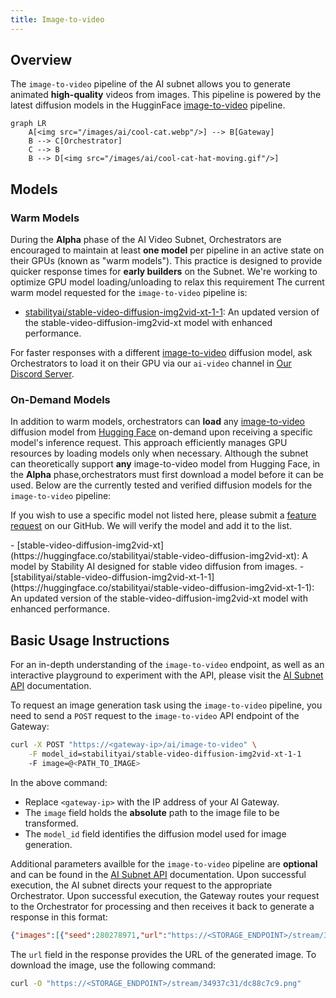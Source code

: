 ```yaml
---
title: Image-to-video
---
```


## Overview

The `image-to-video` pipeline of the AI subnet allows you to generate animated **high-quality** videos from images. This pipeline is powered by the latest diffusion models in the HugginFace [image-to-video](https://huggingface.co/models?pipeline_tag=image-to-video) pipeline.

```mermaid
graph LR
    A[<img src="/images/ai/cool-cat.webp"/>] --> B[Gateway]
    B --> C[Orchestrator]
    C --> B
    B --> D[<img src="/images/ai/cool-cat-hat-moving.gif"/>]
```

## Models

### Warm Models

During the **Alpha** phase of the AI Video Subnet, Orchestrators are encouraged to maintain at least **one model** per pipeline in an active state on their GPUs (known as "warm models"). This practice is designed to provide quicker response times for **early builders** on the Subnet. We're working to optimize GPU model loading/unloading to relax this requirement The current warm model requested for the `image-to-video` pipeline is:

- [stabilityai/stable-video-diffusion-img2vid-xt-1-1](https://huggingface.co/stabilityai/stable-video-diffusion-img2vid-xt-1-1): An updated version of the stable-video-diffusion-img2vid-xt model with enhanced performance.

<Tip>For faster responses with a different [image-to-video](https://huggingface.co/models?pipeline_tag=image-to-video) diffusion model, ask Orchestrators to load it on their GPU via our `ai-video` channel in [Our Discord Server](https://discord.gg/livepeer).</Tip>

### On-Demand Models

In addition to warm models, orchestrators can **load** any [image-to-video](https://huggingface.co/models?pipeline_tag=image-to-video) diffusion model from [Hugging Face](https://huggingface.co/) on-demand upon receiving a specific model's inference request. This approach efficiently manages GPU resources by loading models only when necessary. Although the subnet can theoretically support **any** image-to-video model from Hugging Face, in the **Alpha** phase,orchestrators must first download a model before it can be used. Below are the currently tested and verified diffusion models for the `image-to-video` pipeline:

<Note>If you wish to use a specific model not listed here, please submit a [feature request](https://github.com/livepeer/ai-worker/issues/new?assignees=&labels=enhancement%2Cmodel&projects=&template=model_request.yml) on our GitHub. We will verify the model and add it to the list.</Note>

<Accordion title="Tested and Verified Diffusion Models">
- [stable-video-diffusion-img2vid-xt](https://huggingface.co/stabilityai/stable-video-diffusion-img2vid-xt): A model by Stability AI designed for stable video diffusion from images.
- [stabilityai/stable-video-diffusion-img2vid-xt-1-1](https://huggingface.co/stabilityai/stable-video-diffusion-img2vid-xt-1-1): An updated version of the stable-video-diffusion-img2vid-xt model with enhanced performance.
</Accordion>

## Basic Usage Instructions

<Tip>For an in-depth understanding of the `image-to-video` endpoint, as well as an interactive playground to experiment with the API, please visit the [AI Subnet API](/ai/api-reference/image-to-video) documentation.</Tip>

To request an image generation task using the `image-to-video` pipeline, you need to send a `POST` request to the `image-to-video` API endpoint of the Gateway:

```bash
curl -X POST "https://<gateway-ip>/ai/image-to-video" \
    -F model_id=stabilityai/stable-video-diffusion-img2vid-xt-1-1
    -F image=@<PATH_TO_IMAGE>
```

In the above command:

- Replace `<gateway-ip>` with the IP address of your AI Gateway.
- The `image` field holds the **absolute** path to the image file to be transformed.
- The `model_id` field identifies the diffusion model used for image generation.

Additional parameters availble for the `image-to-video` pipeline are **optional** and can be found in the [AI Subnet API](/ai/api-reference/image-to-video) documentation. Upon successful execution, the AI subnet directs your request to the appropriate Orchestrator. Upon successful execution, the Gateway routes your request to the Orchestrator for processing and then receives it back to generate a response in this format:

```json
{"images":[{"seed":280278971,"url":"https://<STORAGE_ENDPOINT>/stream/34937c31/dc88c7c9.png"}]}
```

The `url` field in the response provides the URL of the generated image. To download the image, use the following command:

```bash
curl -O "https://<STORAGE_ENDPOINT>/stream/34937c31/dc88c7c9.png"
```
